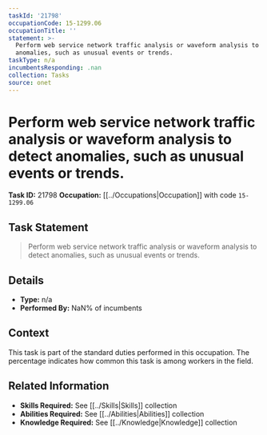 ```yaml
---
taskId: '21798'
occupationCode: 15-1299.06
occupationTitle: ''
statement: >-
  Perform web service network traffic analysis or waveform analysis to detect
  anomalies, such as unusual events or trends.
taskType: n/a
incumbentsResponding: .nan
collection: Tasks
source: onet
---
```

# Perform web service network traffic analysis or waveform analysis to detect anomalies, such as unusual events or trends.

**Task ID:** 21798
**Occupation:** [[../Occupations|Occupation]] with code `15-1299.06`

## Task Statement

> Perform web service network traffic analysis or waveform analysis to detect anomalies, such as unusual events or trends.

## Details

- **Type:** n/a
- **Performed By:** NaN% of incumbents

## Context

This task is part of the standard duties performed in this occupation. The percentage indicates how common this task is among workers in the field.

## Related Information

- **Skills Required:** See [[../Skills|Skills]] collection
- **Abilities Required:** See [[../Abilities|Abilities]] collection
- **Knowledge Required:** See [[../Knowledge|Knowledge]] collection
